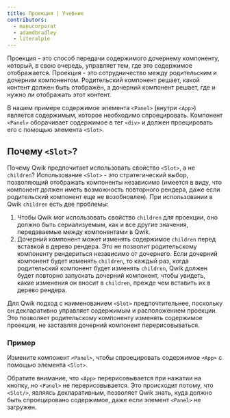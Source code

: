 ```yaml
---
title: Проекция | Учебник
contributors:
  - manucorporat
  - adamdbradley
  - literalpie
---
```


Проекция - это способ передачи содержимого дочернему компоненту, который, в свою очередь, управляет тем, где это содержимое отображается. Проекция - это сотрудничество между родительским и дочерним компонентом. Родительский компонент решает, какой контент должен быть отображён, а дочерний компонент решает, где и нужно ли отображать этот контент.

В нашем примере содержимое элемента `<Panel>` (внутри `<App>`) является содержимым, которое необходимо спроецировать. Компонент `<Panel>` оборачивает содержимое в тег `<div>` и должен проецировать его с помощью элемента `<Slot>`.

## Почему `<Slot>`?

Почему Qwik предпочитает использовать свойство `<Slot>`, а не `children`? Использование `<Slot>` - это стратегический выбор, позволяющий отображать компоненты независимо (имеется в виду, что компонент должен иметь возможность повторного рендера, даже если родительский компонент еще не возобновлен). При использовании в Qwik `children` есть две проблемы:

1. Чтобы Qwik мог использовать свойство `children` для проекции, оно должно быть сериализуемым, как и все другие значения, передаваемые между компонентами в Qwik.
2. Дочерний компонент может изменять содержимое `children` перед вставкой в дерево рендера. Это не позволит родительскому компоненту рендериться независимо от дочернего. Если дочерний компонент будет изменять `children`, то каждый раз, когда родительский компонент будет изменять `children`, Qwik должен будет повторно запускать дочерний компонент, чтобы увидеть, какие изменения он вносит в `children`, прежде чем вставить их в дерево рендера.

Для Qwik подход с наименованием `<Slot>` предпочтительнее, поскольку он декларативно управляет содержимым и расположением проекции. Это позволяет родительскому компоненту изменять содержимое проекции, не заставляя дочерний компонент перерисовываться.

### Пример

Измените компонент `<Panel>`, чтобы спроецировать содержимое `<App>` с помощью элемента `<Slot>`.

Обратите внимание, что `<App>` перерисовывается при нажатии на кнопку, но `<Panel>` не перерисовывается. Это происходит потому, что `<Slot/>`, являясь декларативным, позволяет Qwik знать, куда должно быть спроецировано содержимое, даже если элемент `<Panel>` не загружен.
